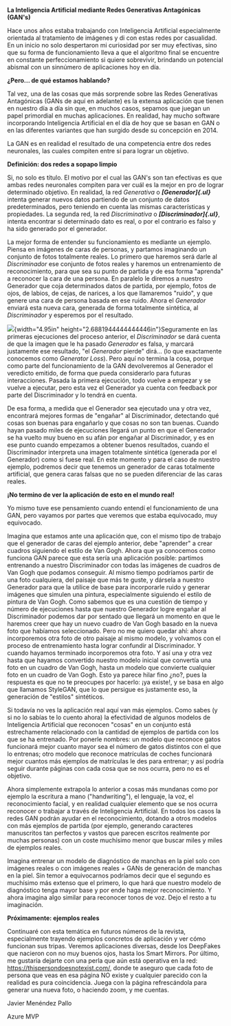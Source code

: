 **La Inteligencia Artificial mediante Redes Generativas Antagónicas
(GAN's)**

Hace unos años estaba trabajando con Inteligencia Artificial
especialmente orientada al tratamiento de imágenes y di con estas redes
por casualidad. En un inicio no solo despertaron mi curiosidad por ser
muy efectivas, sino que su forma de funcionamiento lleva a que el
algoritmo final se encuentre en constante perfeccionamiento si quiere
sobrevivir, brindando un potencial abismal con un sinnúmero de
aplicaciones hoy en día.

**¿Pero... de qué estamos hablando?**

Tal vez, una de las cosas que más sorprende sobre las Redes Generativas
Antagónicas (GANs de aquí en adelante) es la extensa aplicación que
tienen en nuestro día a día sin que, en muchos casos, sepamos que juegan
un papel primordial en muchas aplicaciones. En realidad, hay mucho
software incorporando Inteligencia Artificial en el día de hoy que se
basan en GAN o en las diferentes variantes que han surgido desde su
concepción en 2014.

La GAN es en realidad el resultado de una competencia entre dos redes
neuronales, las cuales compiten entre sí para lograr un objetivo.

**Definición: dos redes a sopapo limpio**

Si, no solo es título. El motivo por el cual las GAN's son tan efectivas
es que ambas redes neuronales compiten para ver cuál es la mejor en pro
de lograr determinado objetivo. En realidad, la red *Generativa* o
***[Generador]{.ul}*** intenta generar nuevos datos partiendo de un
conjunto de datos predeterminados, pero teniendo en cuenta las mismas
características y propiedades. La segunda red, la red *Discriminativa* o
***[Discriminador]{.ul}***, intenta encontrar si determinado dato es
real, o por el contrario es falso y ha sido generado por el generador.

La mejor forma de entender su funcionamiento es mediante un ejemplo.
Piensa en imágenes de caras de personas, y partamos imaginando un
conjunto de fotos totalmente reales. Lo primero que haremos será darle
al *Discriminador* ese conjunto de fotos reales y haremos un
entrenamiento de reconocimiento, para que sea su punto de partida y de
esa forma "aprenda" a reconocer la cara de una persona. En paralelo le
diremos a nuestro Generador que coja determinados datos de partida, por
ejemplo, fotos de ojos, de labios, de cejas, de narices, a los que
llamaremos "ruido", y que genere una cara de persona basada en ese
ruido. Ahora el *Generador* enviará esta nueva cara, generada de forma
totalmente sintética, al *Discriminador* y esperemos por el resultado.

![](c:\CompartiMOSS\convert\redes-generativas-antagonicas-javier-menendez/media/image3.png){width="4.95in"
height="2.6881944444444446in"}Seguramente en las primeras ejecuciones
del proceso anterior, el *Discriminador* se dará cuenta de que la imagen
que le ha pasado *Generador* es falsa, y marcará justamente ese
resultado, "el *Generador* pierde" dirá... (lo que exactamente conocemos
como *Generator Loss*). Pero aquí no termina la cosa, porque como parte
del funcionamiento de la GAN devolveremos al Generador el veredicto
emitido, de forma que pueda considerarlo para futuras interacciones.
Pasada la primera ejecución, todo vuelve a empezar y se vuelve a
ejecutar, pero esta vez el Generador ya cuenta con feedback por parte
del Discriminador y lo tendrá en cuenta.

De esa forma, a medida que el Generador sea ejecutado una y otra vez,
encontrará mejores formas de "engañar" al Discriminador, detectando qué
cosas son buenas para engañarlo y que cosas no son tan buenas. Cuando
hayan pasado miles de ejecuciones llegará un punto en que el Generador
se ha vuelto muy bueno en su afán por engañar al Discriminador, y es en
ese punto cuando empezamos a obtener buenos resultados, cuando el
Discriminador interpreta una imagen totalmente sintética (generada por
el Generador) como si fuese real. En este momento y para el caso de
nuestro ejemplo, podremos decir que tenemos un generador de caras
totalmente artificial, que genera caras falsas que no se pueden
diferenciar de las caras reales.

**¡No termino de ver la aplicación de esto en el mundo real!**

Yo mismo tuve ese pensamiento cuando entendí el funcionamiento de una
GAN, pero vayamos por partes que veremos que estaba equivocado, muy
equivocado.

Imagina que estamos ante una aplicación que, con el mismo tipo de
trabajo que el generador de caras del ejemplo anterior, debe "aprender"
a crear cuadros siguiendo el estilo de Van Gogh. Ahora que ya conocemos
como funciona GAN parece que esta sería una aplicación posible: partimos
entrenando a nuestro Discriminador con todas las imágenes de cuadros de
Van Gogh que podamos conseguir. Al mismo tiempo podríamos partir de una
foto cualquiera, del paisaje que más te guste, y dársela a nuestro
Generador para que la utilice de base para incorporarle ruido y generar
imágenes que simulen una pintura, especialmente siguiendo el estilo de
pintura de Van Gogh. Como sabemos que es una cuestión de tiempo y número
de ejecuciones hasta que nuestro Generador logre engañar al
Discriminador podemos dar por sentado que llegará un momento en que le
haremos creer que hay un nuevo cuadro de Van Gogh basado en la nueva
foto que habíamos seleccionado. Pero no me quiero quedar ahí: ahora
incorporemos otra foto de otro paisaje al mismo modelo, y volvamos con
el proceso de entrenamiento hasta lograr confundir al Discriminador. Y
cuando hayamos terminado incorporemos otra foto. Y así una y otra vez
hasta que hayamos convertido nuestro modelo inicial que convertía una
foto en un cuadro de Van Gogh, hasta un modelo que convierte cualquier
foto en un cuadro de Van Gogh. Esto ya parece hilar fino ¿no?, pues la
respuesta es que no te preocupes por hacerlo: ¡ya existe!, y se basa en
algo que llamamos StyleGAN, que lo que persigue es justamente eso, la
generación de "estilos" sintéticos.

Si todavía no ves la aplicación real aquí van más ejemplos. Como sabes
(y si no lo sabías te lo cuento ahora) la efectividad de algunos modelos
de Inteligencia Artificial que reconocen "cosas" en un conjunto está
estrechamente relacionado con la cantidad de ejemplos de partida con los
que se ha entrenado. Por ponerle nombres: un modelo que reconoce gatos
funcionará mejor cuanto mayor sea el número de gatos distintos con el
que lo entrenas; otro modelo que reconoce matrículas de coches
funcionará mejor cuantos más ejemplos de matrículas le des para
entrenar; y así podría seguir durante páginas con cada cosa que se nos
ocurra, pero no es el objetivo.

Ahora simplemente extrapola lo anterior a cosas más mundanas como por
ejemplo la escritura a mano ("handwriting"), el lenguaje, la voz, el
reconocimiento facial, y en realidad cualquier elemento que se nos
ocurra reconocer o trabajar a través de Inteligencia Artificial. En
todos los casos la redes GAN podrán ayudar en el reconocimiento, dotando
a otros modelos con más ejemplos de partida (por ejemplo, generando
caracteres manuscritos tan perfectos y vastos que parecen escritos
realmente por muchas personas) con un coste muchísimo menor que buscar
miles y miles de ejemplos reales.

Imagina entrenar un modelo de diagnóstico de manchas en la piel solo con
imágenes reales o con imágenes reales + GANs de generación de manchas en
la piel. Sin temor a equivocarnos podríamos decir que el segundo es
muchísimo más extenso que el primero, lo que hará que nuestro modelo de
diagnóstico tenga mayor base y por ende haga mejor reconocimiento. Y
ahora imagina algo similar para reconocer tonos de voz. Dejo el resto a
tu imaginación.

**Próximamente: ejemplos reales**

Continuaré con esta temática en futuros números de la revista,
especialmente trayendo ejemplos concretos de aplicación y ver cómo
funcionan sus tripas. Veremos aplicaciones diversas, desde los DeepFakes
que nacieron con no muy buenos ojos, hasta los Smart Mirrors. Por
último, me gustaría dejarte con una perla que aún está operativa en la
red: <https://thispersondoesnotexist.com/>, donde te aseguro que cada
foto de persona que veas en esa página NO existe y cualquier parecido
con la realidad es pura coincidencia. Juega con la página refrescándola
para generar una nueva foto, o haciendo zoom, y me cuentas.

Javier Menéndez Pallo

Azure MVP
